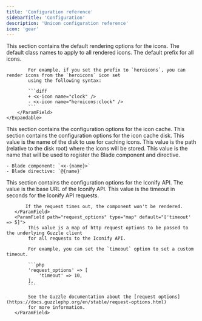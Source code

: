 ```yaml
---
title: 'Configuration reference'
sidebarTitle: 'Configuration'
description: 'Unicon configuration reference'
icon: 'gear'
---
```


<ParamField path="defaults" type="map">
    This section contains the default rendering options for the icons.
    <Expandable title="defaults" defaultOpen={true}>
        <ParamField path="class" type="string" default="">
            The default class names to apply to all rendered icons.
        </ParamField>
        <ParamField path="prefix" type="string" default="">
            The default prefix for all icons.

            For example, if you set the prefix to `heroicons`, you can render icons from the `heroicons` icon set
            using the following syntax:

            ```diff
            + <x-icon name="clock" />
            - <x-icon name="heroicons:clock" />
            ```
        </ParamField>
    </Expandable>
</ParamField>
<ParamField path="cache" type="map">
    This section contains the configuration options for the icon cache.
    <Expandable title="cache" defaultOpen={true}>
        <ParamField path="disk" type="map">
        This section contains the configuration options for the icon cache disk.
        <Expandable title="disk" defaultOpen={true}>
            <ParamField path="driver" type="string" default="local">
                This value is the name of the disk to use for caching icons.
            </ParamField>
            <ParamField path="path" type="string" default="icons">
                This value is the path (relative to the disk root) where the icons will be stored.
            </ParamField>
        </Expandable>
        </ParamField>
    </Expandable>
</ParamField>
<ParamField path="name" type="string" default="icon">
    This value is the name that will be used to register the Blade component and directive.
    
    - Blade component: `<x-{name}>`
    - Blade directive: `@{name}`
</ParamField>
<ParamField path="iconify" type="map">
   This section contains the configuration options for the Iconify API.
   <Expandable title="iconify" defaultOpen={true}>
       <ParamField path="url" type="string" default="https://api.iconify.design">
           The value is the base URL of the Iconify API.
       </ParamField>
       <ParamField path="timeout" type="integer" default="5">
           This value is the timeout in seconds for the Iconify API requests.

           If the request times out, the component won't be rendered.
       </ParamField>
       <ParamField path="request_options" type="map" default="['timeout' => 5]">
            This value is a map of http request options to be passed to the underlying Guzzle client
            for all requests to the Iconify API.

            For example, you can set the `timeout` option to set a custom timeout.

            ```php
            'request_options' => [
                'timeout' => 10,
            ],
            ```

            See the Guzzle documentation about the [request options](https://docs.guzzlephp.org/en/stable/request-options.html)
            for more information.
       </ParamField>
   </Expandable>
</ParamField>